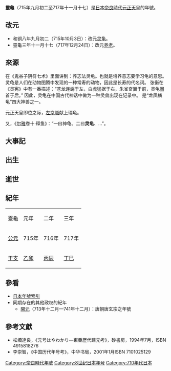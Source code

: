 {{otheruses|subject=日本元正天皇的年号|other=古代神话中的瑞兽|龜 (四靈)}}
{{Eranamebox|年号=靈龜
|起讫时间= 715年九月初二—717年十一月十七
|政权=
|帝王= [[元正天皇|元正天皇]]
|历时= 2年餘
|timeline= <timeline>
ImageSize  = width:200 height:50
PlotArea   = width:180 height:30 left:10 bottom:20
TimeAxis   = orientation:horizontal
DateFormat = yyyy
Period     = from:710 till:794
AlignBars  = early
ScaleMajor = increment:28 start:710
Colors =
  id:canvas value:rgb(1,1,0.85)
BackgroundColors = canvas:canvas
PlotData =
  width:15 color:black
  bar:era from:start till:end
  bar:era from:715 till:724 color:red
  bar:era from:715 till:717 color:blue
</timeline>
|说明= <span style="color: blue">靈龜</span>在'''奈良時代'''和<span style="color: red">元正天皇</span>时期的位置。
}}
{{japanese|japanese=霊亀|kana=れいき|romaji=Reiki}}

'''靈龜'''（715年九月初二至717年十一月十七）是[[日本|日本]][[奈良時代|奈良時代]][[元正天皇|元正天皇]]的年號。

==改元==
*和铜八年九月初二（715年10月3日）：改元[[灵龟|灵龟]]。
*靈龜三年十一月十七（717年12月24日）：改元[[养老_(日本年号)|养老]]。

==來源==
在《鬼谷子阴符七术》里面讲到：养志法灵龟。也就是培养意志要学习龟的意思。
灵龟是人们在动物图腾中发现的一种常寿的动物，因此是长寿的代名词。
张衡在《灵宪》中有一番描述：“苍龙连蜷于左，白虎猛据于右，朱雀奋翼于前，灵龟圈首于后。”
因此，灵龟在中国古代神话中做为一种灵兽出现在记录中。
是“龙凤麟龟”四大神兽之一。

元正天皇即位之际，[[左京職|左京職]]献上瑞龟。

又，《[[尔雅|尔雅]]卷十·释鱼》：“一曰神龟、二曰'''灵龟'''、…”。

==大事記==

==出生==

==逝世==

==紀年==

{| class="wikitable" cellspacing=0 style="text-align:center"
|- style="font-weight:bold;background-color:#CCCCCC;color:#000000"
|靈龜||元年||二年||三年
|- style="background-color:#FFFFFF;"
|[[公元|公元]]||715年||716年||717年
|- style="background-color:#FFFFFF;"
|[[干支|干支]]||[[乙卯|乙卯]]||[[丙辰|丙辰]]||[[丁巳|丁巳]]
|}

==參看==
*[[日本年號索引|日本年號索引]]
*同期存在的其他政权的紀年
**[[開元|開元]]（713年十二月—741年十二月）：唐朝唐玄宗之年號

==參考文獻==
*松橋達良，《元号はやわかり—東亜歷代建元考》，砂書房，1994年7月，ISBN 4915818276
*李崇智，《中国历代年号考》，中华书局，2001年1月ISBN 7101025129

{{年号|[[和銅|和銅]]|[[日本年号|日本年号]]|[[養老_(日本年號)|養老]]}}
{{奈良時代年號}}
{{DEFAULTSORT:Reiki}}

[[Category:奈良時代年號|Category:奈良時代年號]]
[[Category:8世纪日本年号|Category:8世纪日本年号]]
[[Category:710年代日本|Category:710年代日本]]
